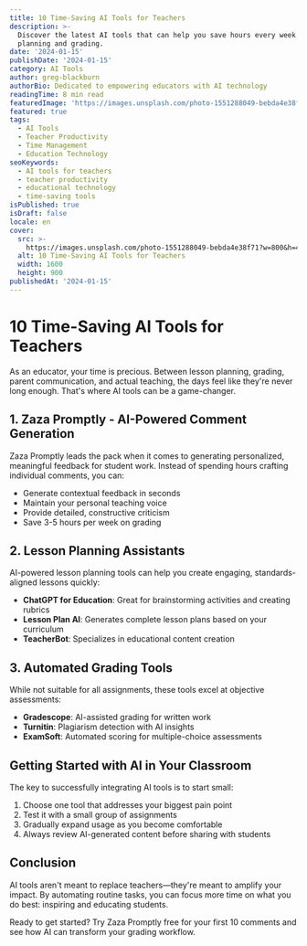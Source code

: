 ```yaml
---
title: 10 Time-Saving AI Tools for Teachers
description: >-
  Discover the latest AI tools that can help you save hours every week in lesson
  planning and grading.
date: '2024-01-15'
publishDate: '2024-01-15'
category: AI Tools
author: greg-blackburn
authorBio: Dedicated to empowering educators with AI technology
readingTime: 8 min read
featuredImage: 'https://images.unsplash.com/photo-1551288049-bebda4e38f71?w=800&h=400&fit=crop'
featured: true
tags:
  - AI Tools
  - Teacher Productivity
  - Time Management
  - Education Technology
seoKeywords:
  - AI tools for teachers
  - teacher productivity
  - educational technology
  - time-saving tools
isPublished: true
isDraft: false
locale: en
cover:
  src: >-
    https://images.unsplash.com/photo-1551288049-bebda4e38f71?w=800&h=400&fit=crop
  alt: 10 Time-Saving AI Tools for Teachers
  width: 1600
  height: 900
publishedAt: '2024-01-15'
---
```


# 10 Time-Saving AI Tools for Teachers

As an educator, your time is precious. Between lesson planning, grading, parent communication, and actual teaching, the days feel like they're never long enough. That's where AI tools can be a game-changer.

## 1. Zaza Promptly - AI-Powered Comment Generation

Zaza Promptly leads the pack when it comes to generating personalized, meaningful feedback for student work. Instead of spending hours crafting individual comments, you can:

- Generate contextual feedback in seconds
- Maintain your personal teaching voice
- Provide detailed, constructive criticism
- Save 3-5 hours per week on grading

## 2. Lesson Planning Assistants

AI-powered lesson planning tools can help you create engaging, standards-aligned lessons quickly:

- **ChatGPT for Education**: Great for brainstorming activities and creating rubrics
- **Lesson Plan AI**: Generates complete lesson plans based on your curriculum
- **TeacherBot**: Specializes in educational content creation

## 3. Automated Grading Tools

While not suitable for all assignments, these tools excel at objective assessments:

- **Gradescope**: AI-assisted grading for written work
- **Turnitin**: Plagiarism detection with AI insights
- **ExamSoft**: Automated scoring for multiple-choice assessments

## Getting Started with AI in Your Classroom

The key to successfully integrating AI tools is to start small:

1. Choose one tool that addresses your biggest pain point
2. Test it with a small group of assignments
3. Gradually expand usage as you become comfortable
4. Always review AI-generated content before sharing with students

## Conclusion

AI tools aren't meant to replace teachers—they're meant to amplify your impact. By automating routine tasks, you can focus more time on what you do best: inspiring and educating students.

Ready to get started? Try Zaza Promptly free for your first 10 comments and see how AI can transform your grading workflow.
